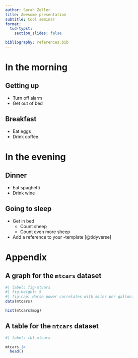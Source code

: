 ```yaml
---
author: Sarah Zeller
title: Awesome presentation
subtitle: Cool seminar
format: 
  tud-typst:
    section_slides: false

bibliography: references.bib
---
```


# In the morning

## Getting up

-   Turn off alarm
-   Get out of bed

## Breakfast

-   Eat eggs
-   Drink coffee

# In the evening

## Dinner

-   Eat spaghetti
-   Drink wine

## Going to sleep

-   Get in bed
    -   Count sheep
    -   Count even more sheep
-   Add a reference to your \LaTeX-template [@tidyverse]

# Appendix

## A graph for the `mtcars` dataset

```r
#| label: fig-mtcars
#| fig-height: 5
#| fig-cap: Horse power correlates with miles per gallon.
data(mtcars)

hist(mtcars$mpg)
```

## A table for the `mtcars` dataset

```r
#| label: tbl-mtcars

mtcars |> 
  head()
```
